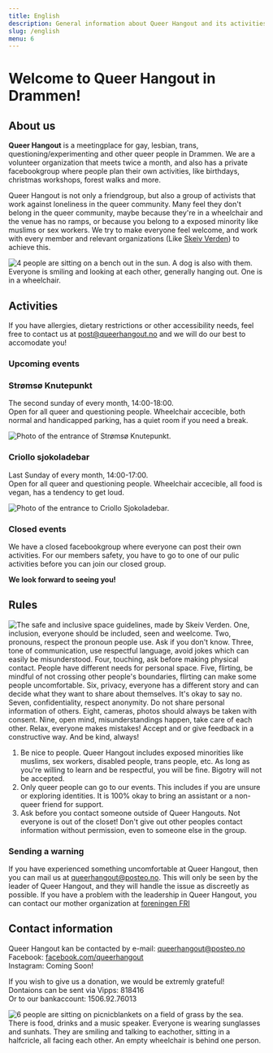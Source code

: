 ```yaml
---
title: English
description: General information about Queer Hangout and its activities in English
slug: /english
menu: 6
---
```

  

# Welcome to Queer Hangout in Drammen!  
  
## About us  
**Queer Hangout** is a meetingplace for gay, lesbian, trans, questioning/experimenting and other queer people in Drammen. We are a volunteer organization that meets twice a month, and also has a private facebookgroup where people plan their own activities, like birthdays, christmas workshops, forest walks and more.  

Queer Hangout is not only a friendgroup, but also a group of activists that work against loneliness in the queer community. Many feel they don't belong in the queer community, maybe because they're in a wheelchair and the venue has no ramps, or because you belong to a exposed minority like muslims or sex workers. We try to make everyone feel welcome, and work with every member and relevant organizations (Like <a href="skeivverden.no" rel="nofollow" target="_blank">Skeiv Verden</a>) to achieve this.  

![4 people are sitting on a bench out in the sun. A dog is also with them. Everyone is smiling and looking at each other, generally hanging out. One is in a wheelchair.](../images/ute.jpg "Photo taken by Leona Imperatori")   

  
## Activities  

If you have allergies, dietary restrictions or other accessibility needs, feel free to contact us at [post@queerhangout.no](mailto:post@queerhangout.no) and we will do our best to accomodate you!  

### Upcoming events

<EventsList />

### Strømsø Knutepunkt  
The second sunday of every month, 14:00-18:00.  
Open for all queer and questioning people. Wheelchair accecible, both normal and handicapped parking, has a quiet room if you need a break.  

![Photo of the entrance of Strømsø Knutepunkt.](../images/stromso.jpeg "Strømsø Knutepunkt. Photo taken by Leona Imperatori")  
  
### Criollo sjokoladebar  
Last Sunday of every month, 14:00-17:00.  
Open for all queer and questioning people. Wheelchair accecible, all food is vegan, has a tendency to get loud.  
  
![Photo of the entrance to Criollo Sjokoladebar.](../images/criollo.jpeg "Criollo Sjokoladebar. Photo taken by Leona Imperatori")  
  
  
### Closed events  
We have a closed facebookgroup where everyone can post their own activities. For our members safety, you have to go to one of our pulic activities before you can join our closed group.  

**We look forward to seeing you!**  


## Rules  
![The safe and inclusive space guidelines, made by Skeiv Verden. One, inclusion, everyone should be included, seen and weelcome. Two, pronouns, respect the pronoun people use. Ask if you don't know. Three, tone of communication, use respectful language, avoid jokes which can easily be misunderstood. Four, touching, ask before making physical contact. People have different needs for personal space. Five, flirting, be mindful of not crossing other people's boundaries, flirting can make some people uncomfortable. Six, privacy, everyone has a different story and can decide what they want to share about themselves. It's okay to say no. Seven, confidentiality, respect anonymity. Do not share personal information of others. Eight, cameras, photos should always be taken with consent. Nine, open mind, misunderstandings happen, take care of each other. Relax, everyone makes mistakes! Accept and or give feedback in a constructive way. And be kind, always!](../images/safespage.jpg "Used with permission by Skeiv Verden")
  
  
1. Be nice to people. Queer Hangout includes exposed minorities like muslims, sex workers, disabled people, trans people, etc. As long as you're willing to learn and be respectful, you will be fine. Bigotry will not be accepted.  
2. Only queer people can go to our events. This includes if you are unsure or exploring identities. It is 100% okay to bring an assistant or a non-queer friend for support.  
3. Ask before you contact someone outside of Queer Hangouts. Not everyone is out of the closet! Don't give out other peoples contact information without permission, even to someone else in the group.  


### Sending a warning  
If you have experienced something uncomfortable at Queer Hangout, then you can mail us at [queerhangout@posteo.no](mailto:queerhangout@posteo.no). This will only be seen by the leader of Queer Hangout, and they will handle the issue as discreetly as possible. If you have a problem with the leadership in Queer Hangout, you can contact our mother organization at <a href="https://www.foreningenfri.no/varsling-2" rel="nofollow" target="_blank">foreningen FRI</a>

## Contact information  
Queer Hangout kan be contacted by e-mail: [queerhangout@posteo.no](mailto:queerhangout@posteo.no)  
Facebook: [facebook.com/queerhangout](https://facebook.com/queerhangout)  
Instagram: Coming Soon!  

If you wish to give us a donation, we would be extremly grateful!  
Dontaions can be sent via Vipps: 818416  
Or to our bankaccount: 1506.92.76013  

![6 people are sitting on picnicblankets on a field of grass by the sea. There is food, drinks and a music speaker. Everyone is wearing sunglasses and sunhats. They are smiling and talking to eachother, sitting in a halfcricle, all facing each other. An empty wheelchair is behind one person.](../images/piknik.jpg "Photo taken by Leona Imperatori")  
